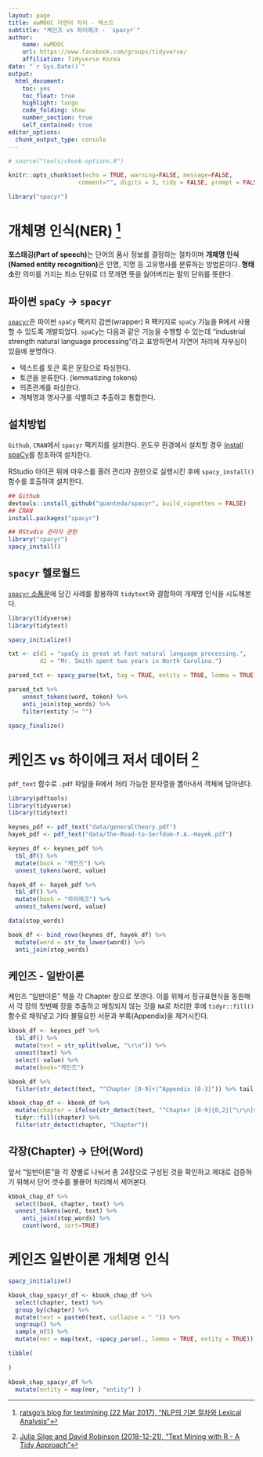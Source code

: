 ```yaml
---
layout: page
title: xwMOOC 자연어 처리 - 텍스트
subtitle: "케인즈 vs 하이에크 - `spacyr`"
author:
    name: xwMOOC
    url: https://www.facebook.com/groups/tidyverse/
    affiliation: Tidyverse Korea
date: "`r Sys.Date()`"
output:
  html_document: 
    toc: yes
    toc_float: true
    highlight: tango
    code_folding: show
    number_section: true
    self_contained: true
editor_options: 
  chunk_output_type: console
---
```

 
``` r
# source("tools/chunk-options.R")

knitr::opts_chunk$set(echo = TRUE, warning=FALSE, message=FALSE,
                    comment="", digits = 3, tidy = FALSE, prompt = FALSE, fig.align = 'center')

library("spacyr")

```

# 개체명 인식(NER) [^ner-spacyr] {#nlp-keyens-hayek-books-topic}

[^ner-spacyr]: [ratsgo's blog for textmining (22 Mar 2017), "NLP의 기본 절차와 Lexical Analysis"](https://ratsgo.github.io/natural%20language%20processing/2017/03/22/lexicon/)

**포스태깅(Part of speech)**는 단어의 품사 정보를 결정하는 절차이며 **개체명 인식(Named entity recognition)**은 인명, 지명 등 고유명사를 분류하는 방법론이다.
**형태소**란 의미를 가지는 최소 단위로 더 쪼개면 뜻을 잃어버리는 말의 단위를 뜻한다.

## 파이썬 `spaCy` &rarr; `spacyr` {#nlp-keyens-general-spacy}

[`spacyr`](https://cran.r-project.org/web/packages/spacyr/)은 파이썬 `spaCy` 팩키지 감싼(wrapper) R 팩키지로 `spaCy` 기능을 R에서 사용할 수 있도록 개발되었다.
`spaCy`는 다음과 같은 기능을 수행할 수 있는데 "industrial strength natural language processing”라고 표방하면서 자연어 처리에 자부심이 있음에 분명하다.

- 텍스트를 토큰 혹은 문장으로 파싱한다.
- 토큰을 분류한다. (lemmatizing tokens) 
- 의존관계를 파싱한다.
- 개체명과 명사구를 식별하고 추출하고 통합한다.


## 설치방법 {#nlp-keyens-general-spacy-install}

`Github`, `CRAN`에서 `spacyr` 팩키지를 설치한다. 윈도우 환경에서 설치할 경우 [Install spaCy](https://spacy.io/usage/#source-windows)를 참조하여 설치한다.

RStudio 아이콘 위에 마우스를 올려 관리자 권한으로 실행시킨 후에 `spacy_install()` 함수를 호출하여 설치한다.

```r
## Github
devtools::install_github("quanteda/spacyr", build_vignettes = FALSE)
## CRAN
install.packages("spacyr")

## RStudio 관리자 권한
library("spacyr")
spacy_install()
```

## `spacyr` 헬로월드 {#nlp-keyens-general-spacy-helloworld}

[`spacyr` 소품문](https://cran.r-project.org/web/packages/spacyr/vignettes/using_spacyr.pdf)에 담긴 사례를 활용하여 `tidytext`와 결합하여 개체명 인식을 시도해본다. 

```r
library(tidyverse)
library(tidytext)

spacy_initialize()

txt <- c(d1 = "spaCy is great at fast natural language processing.",
         d2 = "Mr. Smith spent two years in North Carolina.")

parsed_txt <- spacy_parse(txt, tag = TRUE, entity = TRUE, lemma = TRUE) 

parsed_txt %>% 
    unnest_tokens(word, token) %>% 
    anti_join(stop_words) %>% 
    filter(entity != "")

spacy_finalize()
```

# 케인즈 vs 하이에크 저서 데이터 [^tidytextmining] {#nlp-keyens-hayek-sentiment-data}

[^tidytextmining]: [Julia Silge and David Robinson (2018-12-21), "Text Mining with R - A Tidy Approach"](https://www.tidytextmining.com/)

`pdf_text` 함수로 `.pdf` 파일을 R에서 처리 가능한 문자열을 뽑아내서 객체에 담아낸다.

```r
library(pdftools)
library(tidyverse)
library(tidytext)

keynes_pdf <- pdf_text("data/generaltheory.pdf")
hayek_pdf <- pdf_text("data/The-Road-to-Serfdom-F.A.-Hayek.pdf")

keynes_df <- keynes_pdf %>% 
  tbl_df() %>% 
  mutate(book = "케인즈") %>% 
  unnest_tokens(word, value)

hayek_df <- hayek_pdf %>% 
  tbl_df() %>% 
  mutate(book = "하이에크") %>% 
  unnest_tokens(word, value)

data(stop_words)

book_df <- bind_rows(keynes_df, hayek_df) %>% 
  mutate(word = str_to_lower(word)) %>% 
  anti_join(stop_words)
```

## 케인즈 - 일반이론 {#nlp-keyens-hayek-data-general}

케인즈 "일반이론" 책을 각 Chapter 장으로 쪼갠다.
이를 위해서 정규표현식을 동원해서 각 장의 첫번째 장을 추출하고 매칭되지 않는 것을 `NA`로 처리한 후에 `tidyr::fill()` 함수로 채워넣고 기타 불필요한 서문과 부록(Appendix)을 제거시킨다.

```r
kbook_df <- keynes_pdf %>% 
  tbl_df() %>% 
  mutate(text = str_split(value, "\r\n")) %>% 
  unnest(text) %>% 
  select(-value) %>% 
  mutate(book="케인즈")

kbook_df %>% 
  filter(str_detect(text, "^Chapter [0-9]+|^Appendix [0-3]")) %>% tail

kbook_chap_df <- kbook_df %>% 
  mutate(chapter = ifelse(str_detect(text, "^Chapter [0-9]{0,2}[^\r\n]$|^Appendix [0-3]"), text, NA)) %>% 
  tidyr::fill(chapter) %>% 
  filter(str_detect(chapter, "Chapter"))

```


## 각장(Chapter) &rarr; 단어(Word) {#nlp-keyens-hayek-general-word}

앞서 "일반이론"을 각 장별로 나눠서 총 24장으로 구성된 것을 확인하고 제대로 검증하기 위해서 단어 갯수를 불용어 처리해서 세어본다.


```r
kbbok_chap_df %>% 
  select(book, chapter, text) %>% 
  unnest_tokens(word, text) %>%
    anti_join(stop_words) %>% 
    count(word, sort=TRUE)

```


# 케인즈 일반이론 개체명 인식 {#nlp-keyens-general-ner}


```r
spacy_initialize()

kbook_chap_spacyr_df <- kbook_chap_df %>% 
  select(chapter, text) %>% 
  group_by(chapter) %>% 
  mutate(text = paste0(text, collapse = " ")) %>% 
  ungroup() %>% 
  sample_n(5) %>% 
  mutate(ner = map(text, ~spacy_parse(., lemma = TRUE, entity = TRUE)))

tibble(
  
)

kbook_chap_spacyr_df %>% 
  mutate(entity = map(ner, "entity") )


```
